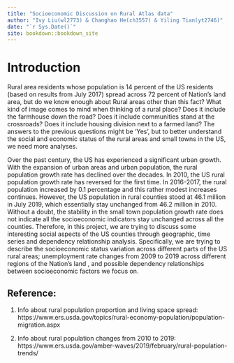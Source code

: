 ```yaml
--- 
title: "Socioeconomic Discussion on Rural Atlas data"
author: "Ivy Liu(wl2773) & Changhao He(ch3557) & Yiling Tian(yt2746)"
date: "`r Sys.Date()`"
site: bookdown::bookdown_site
---
```


# Introduction

Rural area residents whose population is 14 percent of the US residents (based on results from July 2017) spread across 72 percent of Nation’s land area, but do we know enough about Rural areas other than this fact? What kind of image comes to mind when thinking of a rural place? Does it include the farmhouse down the road? Does it include communities stand at the crossroads? Does it include housing division next to a farmed land? The answers to the previous questions might be ‘Yes’, but to better understand the social and economic status of the rural areas and small towns in the US, we need more analyses.\

Over the past century, the US has experienced a significant urban growth. With the expansion of urban areas and urban population, the rural population growth rate has declined over the decades. In 2010, the US rural population growth rate has reversed for the first time. In 2016-2017, the rural population increased by 0.1 percentage and this rather modest increases continues. However, the US population in rural counties stood at 46.1 million in July 2019, which essentially stay unchanged from 46.2 million in 2010. Without a doubt, the stability in the small town population growth rate does not indicate all the socioeconomic indicators stay unchanged across all the counties. Therefore, in this project, we are trying to discuss some interesting social aspects of the US counties through geographic, time series and dependency relationship analysis. Specifically, we are trying to describe the socioeconomic status variation across different parts of the US rural areas; unemployment rate changes from 2009 to 2019 across different regions of the Nation's land , and possible dependency relationships between socioeconomic factors we focus on.  \


## Reference:\
1. Info about rural population proportion and living space spread:\
https://www.ers.usda.gov/topics/rural-economy-population/population-migration.aspx

2. Info about rural population changes from 2010 to 2019:\
https://www.ers.usda.gov/amber-waves/2019/february/rural-population-trends/
